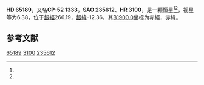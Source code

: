 {{Starbox begin
| name = HD 65189
}}
{{Starbox observe
| epoch = [[J2000.0|J2000.0]]
| constell = {{星座名待查}}<ref name=SIMBAD>{{cite web
 | url=http://simbad.u-strasbg.fr/simbad/sim-id?Ident=HR+3100
 | title=Pulsating variable Star
 | publisher=Centre de Données astronomiques de Strasbourg
 | work=SIMBAD
 | accessdate=2012-07-13
 | archive-date=2016-03-16
 | archive-url=https://web.archive.org/web/20160316121700/http://simbad.u-strasbg.fr/simbad/sim-id?Ident=HR+3100
 | dead-url=no
 }}</ref><ref name=DATA>{{cite web
 | url=http://vizier.u-strasbg.fr/viz-bin/VizieR-5?-out.add=.&-source=5050&-corr=PK=HR&-out.max=9999&HR=3100
 | title=VizieR Detailed Page
 | accessdate=2012-07-13
 | archive-date=2019-02-16
 | archive-url=https://web.archive.org/web/20190216115558/http://vizier.u-strasbg.fr/viz-bin/VizieR-5?-out.add=.&-source=5050&-corr=PK=HR&-out.max=9999&HR=3100
 | dead-url=no
 }}</ref>
| 星官 = 
| ra = {{RA|7|55|0.5}}<ref name=SIMBAD /><ref name=DATA />
| dec = {{DEC|-52|34|59}}<ref name=SIMBAD /><ref name=DATA />
| appmag_v = 6.38<ref name=SIMBAD /><ref name=DATA />
}}
{{Starbox character
| class = B8III<ref name=SIMBAD /><ref name=DATA />
| b-v = -0.01<ref name=SIMBAD /><ref name=DATA />
| u-b = -0.2<ref name=SIMBAD /><ref name=DATA />
| r-i = <ref name=SIMBAD /><ref name=DATA />
| variable = 
}}
{{Starbox astrometry
| radial_v = -0.2
| prop_mo_ra = 7
| parallax = 
| p_error = 
}}
{{Starbox catalog
| names =CP-52 1333，[[SAO星表|SAO]] 235612，[[HD星表|HD]] 65189，[[HR星表|HR]] 3100}}
{{Starbox reference |Simbad=HR+3100}}
{{Starbox end}}

'''HD 65189'''，又名'''CP-52 1333'''，'''SAO 235612'''、'''HR 3100'''，是一颗恒星<ref name=SIMBAD /><ref name=DATA />，视星等为6.38，位于[[銀道座標系|銀經]]266.19，[[銀道座標系|銀緯]]-12.36，其[[B1900.0|B1900.0]]坐标为赤經{{RA|7|52|26.1}}，赤緯{{DEC|-52|-12.36|6}}。

== 参考文献 ==
{{reflist}}

{{star-stub}}

[[Category:HD和HDE天體|65189]]
[[Category:HR天體|3100]]
[[Category:SAO天體|235612]]